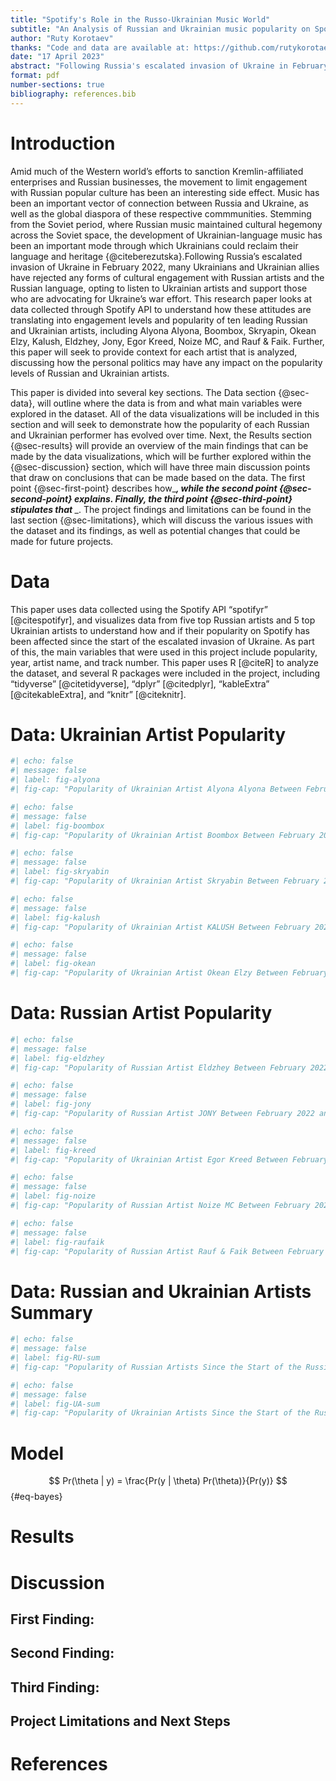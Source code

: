 ```yaml
---
title: "Spotify's Role in the Russo-Ukrainian Music World"
subtitle: "An Analysis of Russian and Ukrainian music popularity on Spotify following the 2022 Russian invasion of Ukraine"
author: "Ruty Korotaev"
thanks: "Code and data are available at: https://github.com/rutykorotaev/finalpaper"
date: "17 April 2023"
abstract: "Following Russia's escalated invasion of Ukraine in February 2022, countries across the West and around the world have sought to end business dealings with Russian companies and boycott pro-Russian public figures, while making efforts to increase support for Ukraine. This widespread effort has gone from the highest levesl of business and government, to individuals opting to stop purchasing Russian goods and not engaging with Russian popular culture, including musicians. This report uses data collected from Spotify APIs to understand how  the popularity of 10 top Russian and Ukrainian musicians has been affected by the ongoing violence. Among the key findings is that ____."
format: pdf
number-sections: true
bibliography: references.bib
---
```


# Introduction

Amid much of the Western world's efforts to sanction Kremlin-affiliated enterprises and Russian businesses, the movement to limit engagement with Russian popular culture has been an interesting side effect. Music has been an important vector of connection between Russia and Ukraine, as well as the global diaspora of these respective commmunities. Stemming from the Soviet period, where Russian music maintained cultural hegemony across the Soviet space, the development of Ukrainian-language music has been an important mode through which Ukrainians could reclaim their language and heritage {@citeberezutska}.Following Russia's escalated invasion of Ukraine in February 2022, many Ukrainians and Ukrainian allies have rejected any forms of cultural engagement with Russian artists and the Russian language, opting to listen to Ukrainian artists and support those who are advocating for Ukraine's war effort. This research paper looks at data collected through Spotify API to understand how these attitudes are translating into engagement levels and popularity of ten leading Russian and Ukrainian artists, including Alyona Alyona, Boombox, Skryapin, Okean Elzy, Kalush, Eldzhey, Jony, Egor Kreed, Noize MC, and Rauf & Faik. Further, this paper will seek to provide context for each artist that is analyzed, discussing how the personal politics may have any impact on the popularity levels of Russian and Ukrainian artists.

This paper is divided into several key sections. The Data section {@sec-data}, will outline where the data is from and what main variables were explored in the dataset. All of the data visualizations will be included in this section and will seek to demonstrate how the popularity of each Russian and Ukrainian performer has evolved over time. Next, the Results section {@sec-results} will provide an overview of the main findings that can be made by the data visualizations, which will be further explored within the {@sec-discussion} section, which will have three main discussion points that draw on conclusions that can be made based on the data. The first point {@sec-first-point} describes how____, while the second point {@sec-second-point} explains. Finally, the third point {@sec-third-point} stipulates that ____. The project findings and limitations can be found in the last section {@sec-limitations}, which will discuss the various issues with the dataset and its findings, as well as potential changes that could be made for future projects. 

# Data {#sec-data}

This paper uses data collected using the Spotify API "spotifyr" [@citespotifyr], and visualizes data from five top Russian artists and 5 top Ukrainian artists to understand how and if their popularity on Spotify has been affected since the start of the escalated invasion of Ukraine. As part of this, the main variables that were used in this project include popularity, year, artist name, and track number. This paper uses R [@citeR] to analyze the dataset, and several R packages were included in the project, including "tidyverse" [@citetidyverse], "dplyr" [@citedplyr], "kableExtra" [@citekableExtra], and "knitr" [@citeknitr].

# Data: Ukrainian Artist Popularity

```r
#| echo: false
#| message: false
#| label: fig-alyona
#| fig-cap: "Popularity of Ukrainian Artist Alyona Alyona Between February 2022 and October 2022"


```

```r
#| echo: false
#| message: false
#| label: fig-boombox
#| fig-cap: "Popularity of Ukrainian Artist Boombox Between February 2022 and October 2022"
```

```r
#| echo: false
#| message: false
#| label: fig-skryabin
#| fig-cap: "Popularity of Ukrainian Artist Skryabin Between February 2022 and October 2022"
```

```r
#| echo: false
#| message: false
#| label: fig-kalush
#| fig-cap: "Popularity of Ukrainian Artist KALUSH Between February 2022 and October 2022"
```

```r
#| echo: false
#| message: false
#| label: fig-okean
#| fig-cap: "Popularity of Ukrainian Artist Okean Elzy Between February 2022 and October 2022"
```

# Data: Russian Artist Popularity

```r
#| echo: false
#| message: false
#| label: fig-eldzhey
#| fig-cap: "Popularity of Russian Artist Eldzhey Between February 2022 and October 2022"
```

```r
#| echo: false
#| message: false
#| label: fig-jony
#| fig-cap: "Popularity of Russian Artist JONY Between February 2022 and October 2022"
```

```r
#| echo: false
#| message: false
#| label: fig-kreed
#| fig-cap: "Popularity of Ukrainian Artist Egor Kreed Between February 2022 and October 2022"
```

```r
#| echo: false
#| message: false
#| label: fig-noize
#| fig-cap: "Popularity of Russian Artist Noize MC Between February 2022 and October 2022"
```

```r
#| echo: false
#| message: false
#| label: fig-raufaik
#| fig-cap: "Popularity of Russian Artist Rauf & Faik Between February 2022 and October 2022"
```

# Data: Russian and Ukrainian Artists Summary
```r
#| echo: false
#| message: false
#| label: fig-RU-sum
#| fig-cap: "Popularity of Russian Artists Since the Start of the Russian Invasion of Ukraine"
```

```r
#| echo: false
#| message: false
#| label: fig-UA-sum
#| fig-cap: "Popularity of Ukrainian Artists Since the Start of the Russian Invasion of Ukraine"
```


# Model {#sec-model}

$$
Pr(\theta | y) = \frac{Pr(y | \theta) Pr(\theta)}{Pr(y)}
$$ {#eq-bayes}


# Results {#sec-results}

# Discussion {#sec-discussion}

## First Finding:  {#sec-first-point}

## Second Finding: {#sec-second-point}

## Third Finding: {#sec-third-point}

## Project Limitations and Next Steps {#sec-limitations}

\newpage

# References



